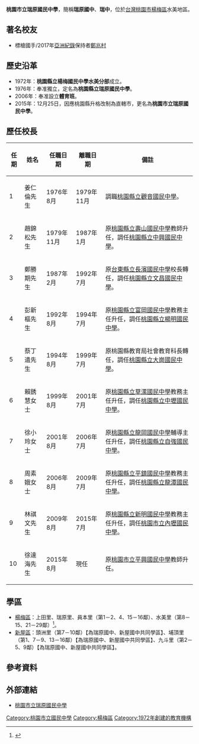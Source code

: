 {{Infobox_School
|name           =桃園市立瑞原國民中學
|other_name     =Rei Yuan Junior High School
|image          =[[File:Rei_Yuan_Junior_High_School_Logo.gif|File:Rei Yuan Junior High School Logo.gif]]
|motto          =
|established    =1972年
|type           =市立[[國民中學|國民中學]]
|district       ={{flagicon|TWN}}[[桃園市|桃園市]][[楊梅區|楊梅區]]
|principal      =徐達海
|grades         =三年制，共15班。<br>七年級5班<br>八年級5班<br>九年級5班
|faculty        =35人
|staff          =8人
|students       =350（2016年）
|address        =326[[桃園市|桃園市]][[楊梅區|楊梅區]]民豐路69號
|tel            =886-3-478-2242   
|fax            =886-3-475-5163
|website        =[http://www.ryjh.tyc.edu.tw/ http://www.ryjh.tyc.edu.tw/]
}}

'''桃園市立瑞原國民中學'''，簡稱'''瑞原國中'''、'''瑞中'''，位於[[台灣|台灣]][[桃園市|桃園市]][[楊梅區|楊梅區]]水美地區。

==著名校友==

*標槍國手/2017年[[亞洲田徑紀錄列表|亞洲紀錄]]保持者[[鄭兆村|鄭兆村]]

==歷史沿革==
*1972年：'''桃園縣立楊梅國民中學水美分部'''成立。
*1976年：奉准獨立，定名為'''桃園縣立瑞原國民中學'''。
*2006年：奉准設立'''體育班'''。
*2015年：12月25日，因應桃園縣升格改制為直轄市，更名為'''桃園市立瑞原國民中學'''。

== 歷任校長 ==
{|class="wikitable" cellspacing="0"
!任期||姓名||任職日期||離職日期||備註
|-
|1||姜仁倫先生||1976年8月||1979年11月||調職[[桃園市立觀音國民中學|桃園縣立觀音國民中學]]。
|-
|2||趙錦松先生||1979年11月||1987年1月||原[[桃園市立壽山高級中等學校|桃園縣立壽山國民中學]]教師升任，調任[[桃園市立中興國民中學|桃園縣立中興國民中學]]。
|-
|3||鄭勝期先生||1987年2月||1992年7月||原[[台東縣立長濱國民中學|台東縣立長濱國民中學]]校長轉任，調任[[桃園市立文昌國民中學|桃園縣立文昌國民中學]]。
|-
|4||彭新樞先生||1992年8月||1994年7月||原[[桃園市立富岡國民中學|桃園縣立富岡國民中學]]教務主任升任，調任[[桃園市立楊明國民中學|桃園縣立楊明國民中學]]。
|-
|5||蔡丁遺先生||1994年8月||1999年7月||原桃園縣教育局社會教育科長轉任，調任[[桃園市立大崗國民中學|桃園縣立大崗國民中學]]。
|-
|6||賴銹慧女士||1999年8月||2001年7月||原[[桃園市立草漯國民中學|桃園縣立草漯國民中學]]教務主任升任，調任[[桃園市立中壢國民中學|桃園縣立中壢國民中學]]。
|-
|7||徐小玲女士||2001年8月||2006年7月||原[[桃園市立龍岡國民中學|桃園縣立龍岡國民中學]]輔導主任升任，調任[[桃園市立自強國民中學|桃園縣立自強國民中學]]。
|-
|8||周素娥女士||2006年8月||2009年7月||原[[桃園市立平鎮國民中學|桃園縣立平鎮國民中學]]教務主任升任，調任[[桃園市立龍潭國民中學|桃園縣立龍潭國民中學]]。
|-
|9||林祺文先生||2009年8月||2015年7月||原[[桃園市立新明國民中學|桃園縣立新明國民中學]]教務主任升任，調任[[桃園市立內壢國民中學|桃園市立內壢國民中學]]。
|-bgcolor="#a4d4ff"
|10||徐達海先生||2015年8月||現任||原[[桃園市立平興國民中學|桃園市立平興國民中學]]教師升任。
|}

==學區==
*[[楊梅區|楊梅區]]：上田里、瑞原里、員本里（第1－2、4、15－16鄰）、水美里（第8－15、21－29鄰）<ref>{{Cite web |url=http://www.tyc.edu.tw/home.jsp?id=42&parentpath=0,41 |title=桃園市107學年度國民中小學學區劃分一覽表 |accessdate=2018-06-18 |archive-date=2018-06-16 |archive-url=https://web.archive.org/web/20180616054954/http://www.tyc.edu.tw/home.jsp?id=42&parentpath=0,41 |dead-url=no }}</ref>。
*[[新屋區|新屋區]]：頭洲里（第7－10鄰）【為瑞原國中、新屋國中共同學區】、埔頂里（第1、7－9、13－16鄰）【為瑞原國中、新屋國中共同學區】、九斗里（第2－5、9鄰）【為瑞原國中、新屋國中共同學區】。

==參考資料==
{{reflist}}

== 外部連結 ==
*[http://www.ryjh.tyc.edu.tw/ 桃園市立瑞原國民中學] {{Wayback|url=http://www.ryjh.tyc.edu.tw/ |date=20190422035658 }}

{{桃園市國民中學}}

[[Category:桃園市立國民中學|Category:桃園市立國民中學]]
[[Category:楊梅區|Category:楊梅區]]
[[Category:1972年創建的教育機構|Category:1972年創建的教育機構]]